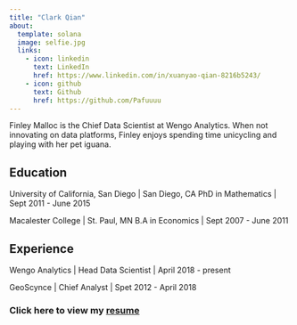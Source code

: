 ```yaml
---
title: "Clark Qian"
about:
  template: solana
  image: selfie.jpg
  links:
    - icon: linkedin
      text: LinkedIn
      href: https://www.linkedin.com/in/xuanyao-qian-8216b5243/
    - icon: github
      text: Github
      href: https://github.com/Pafuuuu
---
```



Finley Malloc is the Chief Data Scientist at Wengo Analytics. When not innovating on data platforms, Finley enjoys spending time unicycling and playing with her pet iguana.

## Education

University of California, San Diego | San Diego, CA
PhD in Mathematics | Sept 2011 - June 2015

Macalester College | St. Paul, MN
B.A in Economics | Sept 2007 - June 2011

## Experience

Wengo Analytics | Head Data Scientist | April 2018 - present

GeoScynce | Chief Analyst | Spet 2012 - April 2018

### Click here to view my [resume](/Xuanyao_Qian_Resume.pdf)